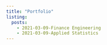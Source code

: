 ```yaml
---
title: "Portfolio"
listing: 
  posts:
    - 2021-03-09-Finance Engineering
    - 2021-03-09-Applied Statistics
---
```


